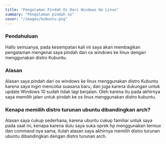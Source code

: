 ```yaml
---
title: "Pengalaman Pindah Os Dari Windows Ke Linux"
summary: "Pengalaman pindah os"
cover: "/images/kubuntu.png"
---
```


### Pendahuluan

Hallo semuanya, pada kesempatan kali ini saya akan membagikan pengalaman mengenai saya pindah dari os windows ke linux dengan menggunakan distro Kubuntu.

### Alasan

Alasan saya pindah dari os windows ke linux menggunakan distro Kubuntu karena saya ingin mencoba suasana baru, dan juga karena dukungan untuk update Windows 10 sudah tidak lagi berjalan. Oleh karena itu pada akhirnya saya memilih jalan untuk pindah ke os linux menggunakan distro kubuntu.

### Kenapa memilih distro turunan ubuntu dibandingkan arch?

Alasan saya cukup sederhana, karena ubuntu cukup familiar untuk saya pada saat ini, kenapa karena dulu saya suka oprek hp menggunakan termux dan command nya sama, itulah alasan saya akhirnya memilih distro turunan ubuntu dibandingkan dengan distro turunan arch.
